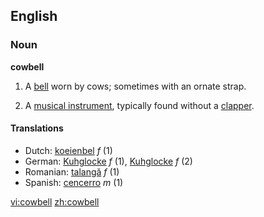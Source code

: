 ==English==
{{wikipedia}}
===Noun===
'''cowbell'''

# A [[bell]] worn by cows; sometimes with an ornate strap.
# {{musici}} A [[musical instrument]], typically found without a [[clapper]].

====Translations====
*Dutch: [[koeienbel]] ''f'' (1)
*German: [[Kuhglocke]] ''f'' (1), [[Kuhglocke]] ''f'' (2)
*Romanian: [[talangă]] ''f'' (1)
*Spanish: [[cencerro]] ''m'' (1)

[[vi:cowbell]]
[[zh:cowbell]]